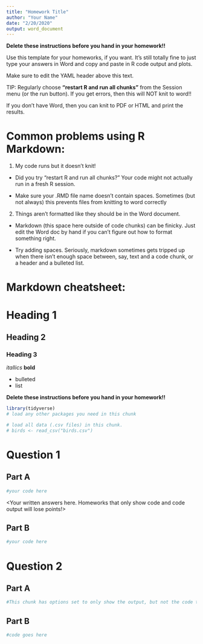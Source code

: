 ```yaml
---
title: "Homework Title"
author: "Your Name"
date: "2/20/2020"
output: word_document
---
```


**Delete these instructions before you hand in your homework!!**

Use this template for your homeworks, if you want.  It's still totally fine to just type your answers in Word and copy and paste in R code output and plots.

Make sure to edit the YAML header above this text.

TIP: Regularly choose **"restart R and run all chunks"** from the Session menu (or the run button).  If you get errors, then this will NOT knit to word!!

If you don't have Word, then you can knit to PDF or HTML and print the results.

# Common problems using R Markdown:

1. My code runs but it doesn't knit!

  - Did you try "restart R and run all chunks?"  Your code might not actually run in a fresh R session.

  - Make sure your .RMD file name doesn't contain spaces.  Sometimes (but not always) this prevents files from knitting to word correctly

2. Things aren't formatted like they should be in the Word document.

  - Markdown (this space here outside of code chunks) can be finicky.  Just edit the Word doc by hand if you can't figure out how to format something right.

  - Try adding spaces.  Seriously, markdown sometimes gets tripped up when there isn't enough space between, say, text and a code chunk, or a header and a bulleted list.

# Markdown cheatsheet:

# Heading 1
## Heading 2
### Heading 3

*itallics*
**bold**

- bulleted
- list

**Delete these instructions before you hand in your homework!!**
 

```r
library(tidyverse)
# load any other packages you need in this chunk
```

```r
# load all data (.csv files) in this chunk.
# birds <- read_csv("birds.csv")
```


# Question 1

## Part A

```r
#your code here
```

<Your written answers here.  Homeworks that only show code and code output will lose points!>

## Part B

```r
#your code here
```

<your written answers go here>

# Question 2

## Part A

```r
#This chunk has options set to only show the output, but not the code that generates the output (echo=FALSE)
```



## Part B

```r
#code goes here
```

